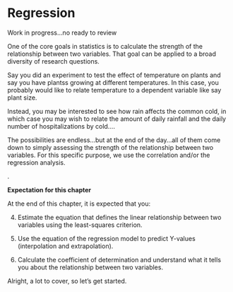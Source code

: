 # Regression {}

Work in progress...no ready to review

One of the core goals in statistics is to calculate the strength of the relationship between two variables. That goal can be applied to a broad diversity of research questions.

Say you did an experiment to test the effect of temperature on plants and say you have plantss growing at different temperatures. In this case, you probably would like to relate temperature to a dependent variable like say plant size. 

Instead, you may be interested to see how rain affects the common cold, in which case you may wish to relate the amount of daily rainfall and the daily number of hospitalizations by cold....

The possibilities are endless...but at the end of the day...all of them come down to simply assessing the strength of the relationship between two variables. For this specific purpose, we use the correlation and/or the regression analysis.

.

**Expectation for this chapter**

At the end of this chapter, it is expected that you:

4. Estimate the equation that defines the linear relationship between two variables using the least-squares criterion.

5. Use the equation of the regression model to predict Y-values (interpolation and extrapolation).

6. Calculate the coefficient of determination and understand what it tells you about the relationship between two variables.


Alright, a lot to cover, so let's get started.
